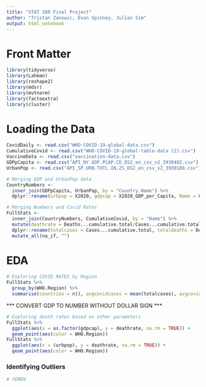 ```yaml
---
title: "STAT 380 Final Project"
author: "Tristan Zanowic, Evan Spinney, Julian Sim"
output: html_notebook
---
```


# Front Matter
```r
library(tidyverse)
library(Lahman)
library(reshape2)
library(mdsr)
library(mvtnorm)
library(factoextra)
library(cluster)

```

# Loading the Data
```r
CovidDaily <- read.csv("WHO-COVID-19-global-data.csv")
CumulativeCovid <- read.csv("WHO-COVID-19-global-table-data (2).csv")
VaccineData <- read.csv("vaccination-data.csv")
GDPpCapita <- read.csv("API_NY.GDP.PCAP.CD_DS2_en_csv_v2_3930492.csv")
UrbanPop <- read.csv("API_SP.URB.TOTL.IN.ZS_DS2_en_csv_v2_3930188.csv")
```

```r
# Merging GDP and UrbanPop data 
CountryNumbers <-
  inner_join(GDPpCapita, UrbanPop, by = "Country.Name") %>%
  dplyr::rename(urbpop = X2020, gdpcap = X2020_GDP_per_Capita, Name = Country.Name)
```


```r
# Merging Numbers and Covid Rates 
FullStats <-
  inner_join(CountryNumbers, CumulativeCovid, by = "Name") %>%
  mutate(deathrate = Deaths...cumulative.total/Cases...cumulative.total) %>%
  dplyr::rename(totalcases = Cases...cumulative.total, totaldeaths = Deaths...cumulative.total) %>%
  mutate_all(na_if, "")
```


# EDA

```r
# Exploring COVID RATES by Region
FullStats %>%
  group_by(WHO.Region) %>%
  summarise(countries = n(), avgcovidcases = mean(totalcases), avgcoviddeaths = mean(totaldeaths), deathrate = (avgcoviddeaths/avgcovidcases))
```

*** CONVERT GDP TO NUMBER WITHOUT DOLLAR SIGN ***
```r
# Exploring death rates based on other parameters
FullStats %>%
  ggplot(aes(x = as.factor(gdpcap), y = deathrate, na.rm = TRUE)) +
  geom_point(aes(color = WHO.Region)) 
FullStats %>%
  ggplot(aes(x = (urbpop), y = deathrate, na.rm = TRUE)) +
  geom_point(aes(color = WHO.Region)) 
```

### Identifying Outliers

```r
# YEMEN
```





